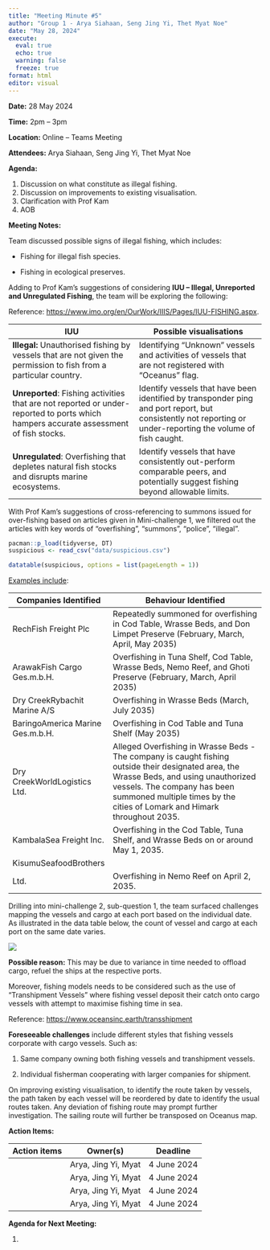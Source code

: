 ```yaml
---
title: "Meeting Minute #5"
author: "Group 1 - Arya Siahaan, Seng Jing Yi, Thet Myat Noe"
date: "May 28, 2024"
execute: 
  eval: true
  echo: true
  warning: false
  freeze: true
format: html
editor: visual
---
```


**Date:** 28 May 2024

**Time:** 2pm – 3pm

**Location:** Online – Teams Meeting

**Attendees:** Arya Siahaan, Seng Jing Yi, Thet Myat Noe

**Agenda:**

1.  Discussion on what constitute as illegal fishing.
2.  Discussion on improvements to existing visualisation.
3.  Clarification with Prof Kam
4.  AOB

**Meeting Notes:**

Team discussed possible signs of illegal fishing, which includes:

-   Fishing for illegal fish species.

-   Fishing in ecological preserves.

Adding to Prof Kam’s suggestions of considering **IUU – Illegal, Unreported and Unregulated Fishing**, the team will be exploring the following:

Reference: <https://www.imo.org/en/OurWork/IIIS/Pages/IUU-FISHING.aspx>.

| IUU                                                                                                                                   | Possible visualisations                                                                                                                                      |
|------------------------------------|------------------------------------|
| **Illegal:** Unauthorised fishing by vessels that are not given the permission to fish from a particular country.                     | Identifying “Unknown” vessels and activities of vessels that are not registered with “Oceanus” flag.                                                         |
| **Unreported**: Fishing activities that are not reported or under-reported to ports which hampers accurate assessment of fish stocks. | Identify vessels that have been identified by transponder ping and port report, but consistently not reporting or under-reporting the volume of fish caught. |
| **Unregulated**: Overfishing that depletes natural fish stocks and disrupts marine ecosystems.                                        | Identify vessels that have consistently out-perform comparable peers, and potentially suggest fishing beyond allowable limits.                               |

With Prof Kam’s suggestions of cross-referencing to summons issued for over-fishing based on articles given in Mini-challenge 1, we filtered out the articles with key words of “overfishing”, “summons”, “police”, “illegal”.

```r
pacman::p_load(tidyverse, DT)
suspicious <- read_csv("data/suspicious.csv")

datatable(suspicious, options = list(pageLength = 1))

```

[Examples include]{.underline}:

| Companies Identified             | Behaviour Identified                                                                                                                                                                                                                                |
|----------------------------|--------------------------------------------|
| RechFish Freight Plc             | Repeatedly summoned for overfishing in Cod Table, Wrasse Beds, and Don Limpet Preserve (February, March, April, May 2035)                                                                                                                           |
| ArawakFish Cargo Ges.m.b.H.      | Overfishing in Tuna Shelf, Cod Table, Wrasse Beds, Nemo Reef, and Ghoti Preserve (February, March, April 2035)                                                                                                                                      |
| Dry CreekRybachit Marine A/S     | Overfishing in Wrasse Beds (March, July 2035)                                                                                                                                                                                                       |
| BaringoAmerica Marine Ges.m.b.H. | Overfishing in Cod Table and Tuna Shelf (May 2035)                                                                                                                                                                                                  |
| Dry CreekWorldLogistics Ltd.     | Alleged Overfishing in Wrasse Beds - The company is caught fishing outside their designated area, the Wrasse Beds, and using unauthorized vessels. The company has been summoned multiple times by the cities of Lomark and Himark throughout 2035. |
| KambalaSea Freight Inc.          | Overfishing in the Cod Table, Tuna Shelf, and Wrasse Beds on or around May 1, 2035.                                                                                                                                                                 |
| KisumuSeafoodBrothers            |                                                                                                                                                                                                                                                     |
| Ltd.                             | Overfishing in Nemo Reef on April 2, 2035.                                                                                                                                                                                                          |

Drilling into mini-challenge 2, sub-question 1, the team surfaced challenges mapping the vessels and cargo at each port based on the individual date. As illustrated in the data table below, the count of vessel and cargo at each port on the same date varies.

![](images/clipboard-2591133048.png)

**Possible reason:** This may be due to variance in time needed to offload cargo, refuel the ships at the respective ports.

Moreover, fishing models needs to be considered such as the use of “Transhipment Vessels” where fishing vessel deposit their catch onto cargo vessels with attempt to maximise fishing time in sea.

Reference: <https://www.oceansinc.earth/transshipment>

**Foreseeable challenges** include different styles that fishing vessels corporate with cargo vessels. Such as:

1.  Same company owning both fishing vessels and transhipment vessels.

2.  Individual fisherman cooperating with larger companies for shipment.

On improving existing visualisation, to identify the route taken by vessels, the path taken by each vessel will be reordered by date to identify the usual routes taken. Any deviation of fishing route may prompt further investigation. The sailing route will further be transposed on Oceanus map.  

**Action Items:**

| Action items | Owner(s)            | Deadline    |
|--------------|---------------------|-------------|
|              | Arya, Jing Yi, Myat | 4 June 2024 |
|              | Arya, Jing Yi, Myat | 4 June 2024 |
|              | Arya, Jing Yi, Myat | 4 June 2024 |
|              | Arya, Jing Yi, Myat | 4 June 2024 |

**Agenda for Next Meeting:**

1.  
